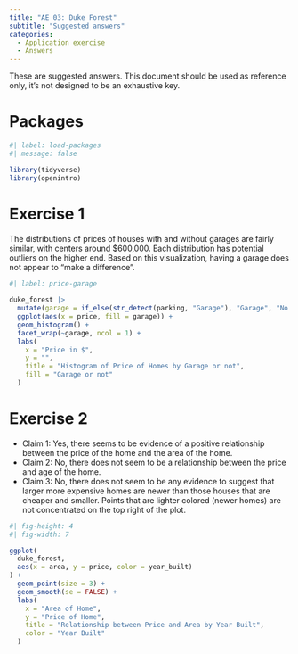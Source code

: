 ```yaml
---
title: "AE 03: Duke Forest"
subtitle: "Suggested answers"
categories: 
  - Application exercise
  - Answers
---
```


::: callout-important
These are suggested answers.
This document should be used as reference only, it's not designed to be an exhaustive key.
:::

# Packages

```r
#| label: load-packages
#| message: false

library(tidyverse)
library(openintro)
```

# Exercise 1

The distributions of prices of houses with and without garages are fairly similar, with centers around \$600,000.
Each distribution has potential outliers on the higher end.
Based on this visualization, having a garage does not appear to "make a difference".

```r
#| label: price-garage
 
duke_forest |>
  mutate(garage = if_else(str_detect(parking, "Garage"), "Garage", "No garage")) |>
  ggplot(aes(x = price, fill = garage)) +
  geom_histogram() +
  facet_wrap(~garage, ncol = 1) +
  labs(
    x = "Price in $",
    y = "",
    title = "Histogram of Price of Homes by Garage or not",
    fill = "Garage or not"
  )
```

# Exercise 2

-   Claim 1: Yes, there seems to be evidence of a positive relationship between the price of the home and the area of the home.
-   Claim 2: No, there does not seem to be a relationship between the price and age of the home.
-   Claim 3: No, there does not seem to be any evidence to suggest that larger more expensive homes are newer than those houses that are cheaper and smaller. Points that are lighter colored (newer homes) are not concentrated on the top right of the plot.

```r
#| fig-height: 4
#| fig-width: 7

ggplot(
  duke_forest,
  aes(x = area, y = price, color = year_built)
) +
  geom_point(size = 3) +
  geom_smooth(se = FALSE) +
  labs(
    x = "Area of Home",
    y = "Price of Home",
    title = "Relationship between Price and Area by Year Built",
    color = "Year Built"
  )
```
